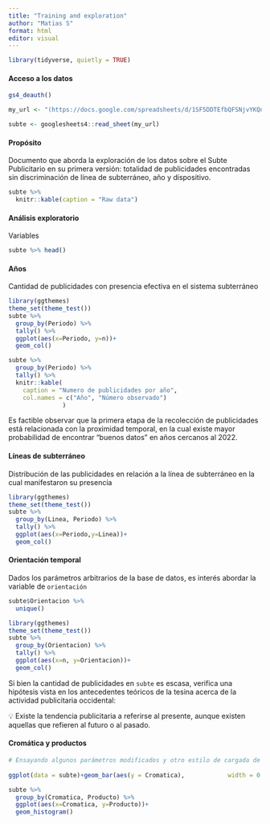 ```yaml
---
title: "Training and exploration"
author: "Matias S"
format: html
editor: visual
---
```


```r
library(tidyverse, quietly = TRUE)
```

#### Acceso a los datos

```r
gs4_deauth()

my_url <- "(https://docs.google.com/spreadsheets/d/1SF5DDTEfbQFSNjvYKQnsQKdsBdE7oJeTywCk92pB7f8/edit#gid=1964221805)"

subte <- googlesheets4::read_sheet(my_url)
```

#### Propósito

Documento que aborda la exploración de los datos sobre el Subte Publicitario en su primera versión: totalidad de publicidades encontradas sin discriminación de línea de subterráneo, año y dispositivo.

```r
subte %>%
  knitr::kable(caption = "Raw data")
```

#### Análisis exploratorio

Variables

```r
subte %>% head()
```

#### Años

Cantidad de publicidades con presencia efectiva en el sistema subterráneo

```r
library(ggthemes)
theme_set(theme_test())
subte %>%
  group_by(Periodo) %>%
  tally() %>%
  ggplot(aes(x=Periodo, y=n))+
  geom_col()
```

```r
subte %>% 
  group_by(Periodo) %>% 
  tally() %>% 
  knitr::kable(
    caption = "Numero de publicidades por año",
    col.names = c("Año", "Número observado")
               )
```

Es factible observar que la primera etapa de la recolección de publicidades está relacionada con la proximidad temporal, en la cual existe mayor probabilidad de encontrar "buenos datos" en años cercanos al 2022.

#### Líneas de subterráneo

Distribución de las publicidades en relación a la línea de subterráneo en la cual manifestaron su presencia

```r
library(ggthemes)
theme_set(theme_test())
subte %>%
  group_by(Linea, Periodo) %>%
  tally() %>%
  ggplot(aes(x=Periodo,y=Linea))+
  geom_col()
```

#### Orientación temporal

Dados los parámetros arbitrarios de la base de datos, es interés abordar la variable de `orientación`

```r
subte$Orientacion %>%
  unique()
```

```r
library(ggthemes)
theme_set(theme_test())
subte %>%
  group_by(Orientacion) %>%
  tally() %>%
  ggplot(aes(x=n, y=Orientacion))+
  geom_col()
```

Si bien la cantidad de publicidades en `subte` es escasa, verifica una hipótesis vista en los antecedentes teóricos de la tesina acerca de la actividad publicitaria occidental:

💡 Existe la tendencia publicitaria a referirse al presente, aunque existen aquellas que refieren al futuro o al pasado.

#### Cromática y productos

```r
# Ensayando algunos parámetros modificados y otro estilo de cargada de datos
  
ggplot(data = subte)+geom_bar(aes(y = Cromatica),            width = 0.3,fill='tomato2')+theme_test()
```

```r
subte %>% 
  group_by(Cromatica, Producto) %>% 
  ggplot(aes(x=Cromatica, y=Producto))+
  geom_histogram()
```

#### 


